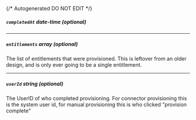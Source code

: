 {/* Autogenerated DO NOT EDIT  */}
##### `completedAt` _date-time (optional)_

---
##### `entitlements` _array (optional)_
The list of entitlements that were provisioned. This is leftover from an older design, and is only ever going to be a single entitlement.

---
##### `userId` _string (optional)_
The UserID of who completed provisioning. For connector provisioning this is the system user id, for manual provisioning this is who clicked "provision complete"


